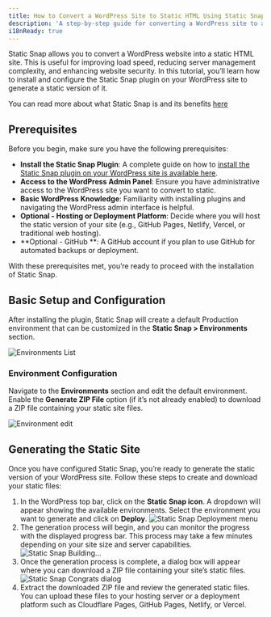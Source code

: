 ```yaml
---
title: How to Convert a WordPress Site to Static HTML Using Static Snap
description: 'A step-by-step guide for converting a WordPress site to a static HTML site using the Static Snap plugin.'
i18nReady: true
---
```




Static Snap allows you to convert a WordPress website into a static HTML site. This is useful for improving load speed, reducing server management complexity, and enhancing website security. In this tutorial, you’ll learn how to install and configure the Static Snap plugin on your WordPress site to generate a static version of it.

You can read more about what Static Snap is and its benefits [here](en/concepts/why-static-snap/)


## Prerequisites

Before you begin, make sure you have the following prerequisites:
- **Install the Static Snap Plugin**: A complete guide on how to [install the Static Snap plugin on your WordPress site is available here](/en/install-and-setup/).
- **Access to the WordPress Admin Panel**: Ensure you have administrative access to the WordPress site you want to convert to static.
- **Basic WordPress Knowledge**: Familiarity with installing plugins and navigating the WordPress admin interface is helpful.
- **Optional - Hosting or Deployment Platform**: Decide where you will host the static version of your site (e.g., GitHub Pages, Netlify, Vercel, or traditional web hosting).
- **Optional - GitHub **: A GitHub account if you plan to use GitHub for automated backups or deployment.

With these prerequisites met, you’re ready to proceed with the installation of Static Snap.



## Basic Setup and Configuration

After installing the plugin, Static Snap will create a default Production environment that can be customized in the **Static Snap > Environments** section.

<Image src={image1} alt="Environments List" width={780} height={520} />


### Environment Configuration

Navigate to the **Environments** section and edit the default environment. Enable the **Generate ZIP File** option (if it’s not already enabled) to download a ZIP file containing your static site files.


<Image src={image2} alt="Environment edit" width={780} height={520} />


## Generating the Static Site

Once you have configured Static Snap, you’re ready to generate the static version of your WordPress site. Follow these steps to create and download your static files:
<Steps>
1. In the WordPress top bar, click on the **Static Snap icon**. A dropdown will appear showing the available environments. Select the environment you want to generate and click on **Deploy**. <Image src={image3} alt="Static Snap Deployment menu" width={780} height={520} />
2. The generation process will begin, and you can monitor the progress with the displayed progress bar. This process may take a few minutes depending on your site size and server capabilities. <Image src={image4} alt="Static Snap Building..." width={780} height={520} />
3. Once the generation process is complete, a dialog box will appear where you can download a ZIP file containing your site’s static files.  <Image src={image5} alt="Static Snap Congrats dialog" width={780} height={520} />
4. Extract the downloaded ZIP file and review the generated static files. You can upload these files to your hosting server or a deployment platform such as Cloudflare Pages, GitHub Pages, Netlify, or Vercel.


</Steps>
